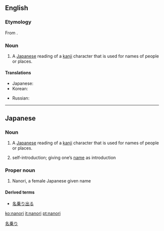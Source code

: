 ==English==
{{wikipedia}}

===Etymology===
From {{etyl|ja}} {{term|名乗り||sequential voicing|tr=なのり, nanori|lang=ja|sc=Jpan}}.

===Noun===
{{en-noun|-}}

# {{linguistics}} A [[Japanese]] reading of a [[kanji]] character that is used for names of people or places.

====Translations====
{{trans-top|Japanese kanji readings for names}}
* Japanese: {{t|ja|名乗り|tr=なのり, nanori}}
* Korean: {{t|ko|나노리|tr=nanori|sc=Kore}}
{{trans-mid}}
* Russian: {{t|ru|нанори|tr=nanóri}}
{{trans-bottom}}

----

==Japanese==
{{wikipedia|lang=ja}}

===Noun===
{{ja-noun|r|hira=なのり|kanji=名乗り}}

#  {{linguistics|lang=ja|skey=なのり}} A [[Japanese]] reading of a [[kanji]] character that is used for names of people or places.
# self-introduction; giving one’s [[name]] as introduction

===Proper noun===
{{ja-pos|r|proper|hira=なのり|kanji=奈乃李}}
# Nanori, a female Japanese given name

====Derived terms====
* [[名乗り出る]]

[[Category:ja:Linguistics|名乗り]]

[[ko:nanori]]
[[it:nanori]]
[[pt:nanori]]